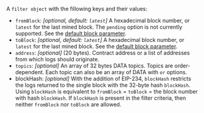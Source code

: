 A `filter object` with the fillowing keys and their values:

- `fromBlock`: _[optional, default: `latest`]_ A hexadecimal block number, or `latest` for the last mined block. The `pending` option is not currently supported. See the [default block parameter](https://ethereum.org/en/developers/docs/apis/json-rpc/#default-block).
- `toBlock`: _[optional, default: `latest`]_ A hexadecimal block number, or `latest` for the last mined block. See the [default block parameter](https://ethereum.org/en/developers/docs/apis/json-rpc/#default-block).
- `address`: _[optional]_ (20 bytes). Contract address or a list of addresses from which logs should originate.
- `topics`: _[optional]_ An array of 32 bytes DATA topics. Topics are order-dependent. Each topic can also be an array of DATA with `or` options.
- blockHash: _[optional]_ With the addition of EIP-234, `blockHash` restricts the logs returned to the single block with the 32-byte hash `blockHash`. Using `blockHash` is equivalent to `fromBlock` = `toBlock` = the block number with hash `blockHash`. If `blockHash` is present in the filter criteria, then neither `fromBlock` nor `toBlock` are allowed.
